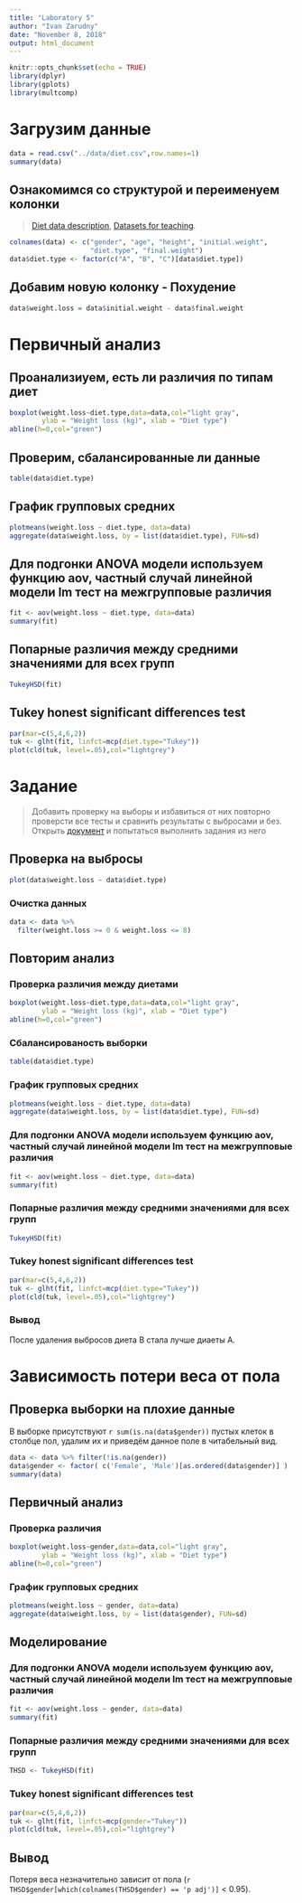 ```yaml
---
title: "Laboratory 5"
author: "Ivan Zarudny"
date: "November 8, 2018"
output: html_document
---
```


```r
knitr::opts_chunk$set(echo = TRUE)
library(dplyr)
library(gplots)
library(multcomp)
```

# Загрузим данные
```r
data = read.csv("../data/diet.csv",row.names=1)
summary(data)
```

## Ознакомимся со структурой и переименуем колонки
>[Diet data description](https://www.sheffield.ac.uk/polopoly_fs/1.547015!/file/Diet_data_description.docx), [Datasets for teaching](https://www.sheffield.ac.uk/mash/data).

```r
colnames(data) <- c("gender", "age", "height", "initial.weight", 
                    "diet.type", "final.weight")
data$diet.type <- factor(c("A", "B", "C")[data$diet.type])
```

## Добавим новую колонку - Похудение
```r
data$weight.loss = data$initial.weight - data$final.weight
```

# Первичный анализ

## Проанализиуем, есть ли различия по типам диет
```r
boxplot(weight.loss~diet.type,data=data,col="light gray",
        ylab = "Weight loss (kg)", xlab = "Diet type")
abline(h=0,col="green")
```

## Проверим, сбалансированные ли данные
```r
table(data$diet.type)
```

## График групповых средних
```r
plotmeans(weight.loss ~ diet.type, data=data)
aggregate(data$weight.loss, by = list(data$diet.type), FUN=sd)
```


## Для подгонки ANOVA модели используем функцию aov, частный случай линейной модели lm тест на межгрупповые различия
```r
fit <- aov(weight.loss ~ diet.type, data=data)
summary(fit)
```

## Попарные различия между средними значениями для всех групп
```r
TukeyHSD(fit)
```

## Tukey honest significant differences test
```r
par(mar=c(5,4,6,2))
tuk <- glht(fit, linfct=mcp(diet.type="Tukey"))
plot(cld(tuk, level=.05),col="lightgrey")
```

# Задание
>Добавить проверку на выборы и избавиться от них повторно проверсти все тесты и сравнить результаты с выбросами и без. Открыть [документ](https://www.sheffield.ac.uk/polopoly_fs/1.547015!/file/Diet_data_description.docx) и попытаться выполнить задания из него

## Проверка на выбросы
```r
plot(data$weight.loss ~ data$diet.type)
```

### Очистка данных
```r
data <- data %>%
  filter(weight.loss >= 0 & weight.loss <= 8)
```

## Повторим анализ

### Проверка различия между диетами
```r
boxplot(weight.loss~diet.type,data=data,col="light gray",
        ylab = "Weight loss (kg)", xlab = "Diet type")
abline(h=0,col="green")
```

### Сбалансированость выборки
```r
table(data$diet.type)
```

### График групповых средних
```r
plotmeans(weight.loss ~ diet.type, data=data)
aggregate(data$weight.loss, by = list(data$diet.type), FUN=sd)
```

### Для подгонки ANOVA модели используем функцию aov, частный случай линейной модели lm тест на межгрупповые различия
```r
fit <- aov(weight.loss ~ diet.type, data=data)
summary(fit)
```

### Попарные различия между средними значениями для всех групп
```r
TukeyHSD(fit)
```

### Tukey honest significant differences test
```r
par(mar=c(5,4,6,2))
tuk <- glht(fit, linfct=mcp(diet.type="Tukey"))
plot(cld(tuk, level=.05),col="lightgrey")
```

### Вывод
После удаления выбросов диета B стала лучше диаеты A.

# Зависимость потери веса от пола

## Проверка выборки на плохие данные
В выборке присутствуют `r sum(is.na(data$gender))` пустых клеток в столбце пол, удалим их и приведём данное поле в читабельный вид.

```r
data <- data %>% filter(!is.na(gender))
data$gender <- factor( c('Female', 'Male')[as.ordered(data$gender)] )
summary(data)
```

## Первичный анализ

### Проверка различия
```r
boxplot(weight.loss~gender,data=data,col="light gray",
        ylab = "Weight loss (kg)", xlab = "Diet type")
abline(h=0,col="green")
```

### График групповых средних
```r
plotmeans(weight.loss ~ gender, data=data)
aggregate(data$weight.loss, by = list(data$gender), FUN=sd)
```

## Моделирование

### Для подгонки ANOVA модели используем функцию aov, частный случай линейной модели lm тест на межгрупповые различия
```r
fit <- aov(weight.loss ~ gender, data=data)
summary(fit)
```

### Попарные различия между средними значениями для всех групп
```r
THSD <- TukeyHSD(fit)
```

### Tukey honest significant differences test
```r
par(mar=c(5,4,6,2))
tuk <- glht(fit, linfct=mcp(gender="Tukey"))
plot(cld(tuk, level=.05),col="lightgrey")
```

## Вывод
Потеря веса незначительно зависит от пола (`r THSD$gender[which(colnames(THSD$gender) == 'p adj')]` < 0.95).